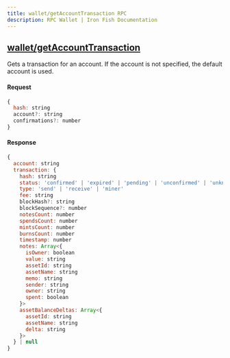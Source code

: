 ```yaml
---
title: wallet/getAccountTransaction RPC
description: RPC Wallet | Iron Fish Documentation
---
```


## [wallet/getAccountTransaction](https://github.com/iron-fish/ironfish/blob/master/ironfish/src/rpc/routes/wallet/getTransactions.ts)

Gets a transaction for an account. If the account is not specified, the default account is used.

#### Request

```js
{
  hash: string
  account?: string
  confirmations?: number
}
```

#### Response

```js
{
  account: string
  transaction: {
    hash: string
    status: 'confirmed' | 'expired' | 'pending' | 'unconfirmed' | 'unknown'
    type: 'send' | 'receive' | 'miner'
    fee: string
    blockHash?: string
    blockSequence?: number
    notesCount: number
    spendsCount: number
    mintsCount: number
    burnsCount: number
    timestamp: number
    notes: Array<{
      isOwner: boolean
      value: string
      assetId: string
      assetName: string
      memo: string
      sender: string
      owner: string
      spent: boolean
    }>
    assetBalanceDeltas: Array<{
      assetId: string
      assetName: string
      delta: string
    }>
  } | null
}
```
